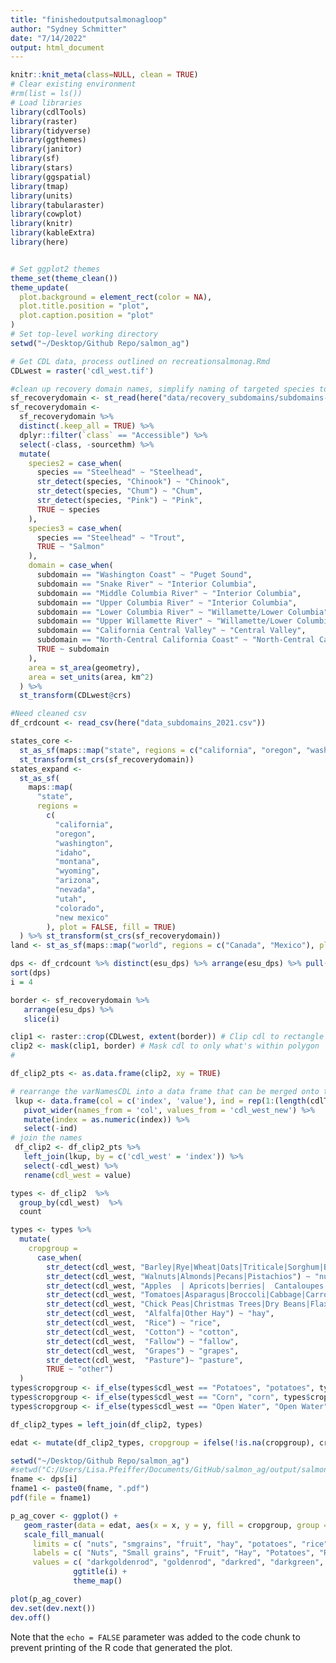 ```yaml
---
title: "finishedoutputsalmonagloop"
author: "Sydney Schmitter"
date: "7/14/2022"
output: html_document
---
```


```r
knitr::knit_meta(class=NULL, clean = TRUE)
# Clear existing environment
#rm(list = ls())
# Load libraries
library(cdlTools)
library(raster)
library(tidyverse)
library(ggthemes)
library(janitor)
library(sf)
library(stars)
library(ggspatial)
library(tmap)
library(units)
library(tabularaster)
library(cowplot)
library(knitr)
library(kableExtra)
library(here)


# Set ggplot2 themes
theme_set(theme_clean())
theme_update(
  plot.background = element_rect(color = NA),
  plot.title.position = "plot",
  plot.caption.position = "plot"
)
# Set top-level working directory
setwd("~/Desktop/Github Repo/salmon_ag")
```
```r
# Get CDL data, process outlined on recreationsalmonag.Rmd
CDLwest = raster('cdl_west.tif')

#clean up recovery domain names, simplify naming of targeted species to summarize
sf_recoverydomain <- st_read(here("data/recovery_subdomains/subdomains-ver7.shp")) %>% clean_names()
sf_recoverydomain <-
  sf_recoverydomain %>%
  distinct(.keep_all = TRUE) %>%
  dplyr::filter(`class` == "Accessible") %>%
  select(-class, -sourcethm) %>%
  mutate(
    species2 = case_when(
      species == "Steelhead" ~ "Steelhead",
      str_detect(species, "Chinook") ~ "Chinook",
      str_detect(species, "Chum") ~ "Chum",
      str_detect(species, "Pink") ~ "Pink",
      TRUE ~ species
    ),
    species3 = case_when(
      species == "Steelhead" ~ "Trout",
      TRUE ~ "Salmon"
    ),
    domain = case_when(
      subdomain == "Washington Coast" ~ "Puget Sound",
      subdomain == "Snake River" ~ "Interior Columbia",
      subdomain == "Middle Columbia River" ~ "Interior Columbia",
      subdomain == "Upper Columbia River" ~ "Interior Columbia",
      subdomain == "Lower Columbia River" ~ "Willamette/Lower Columbia",
      subdomain == "Upper Willamette River" ~ "Willamette/Lower Columbia",
      subdomain == "California Central Valley" ~ "Central Valley",
      subdomain == "North-Central California Coast" ~ "North-Central California Coast",
      TRUE ~ subdomain
    ),
    area = st_area(geometry),
    area = set_units(area, km^2)
  ) %>%
  st_transform(CDLwest@crs)

#Need cleaned csv
df_crdcount <- read_csv(here("data_subdomains_2021.csv"))

states_core <- 
  st_as_sf(maps::map("state", regions = c("california", "oregon", "washington", "idaho"), plot = FALSE, fill = TRUE)) %>%
  st_transform(st_crs(sf_recoverydomain))
states_expand <-
  st_as_sf(
    maps::map(
      "state", 
      regions = 
        c(
          "california", 
          "oregon", 
          "washington", 
          "idaho", 
          "montana", 
          "wyoming",
          "arizona",
          "nevada",
          "utah",
          "colorado",
          "new mexico"
        ), plot = FALSE, fill = TRUE)
  ) %>% st_transform(st_crs(sf_recoverydomain))
land <- st_as_sf(maps::map("world", regions = c("Canada", "Mexico"), plot = FALSE, fill = TRUE)) %>% st_transform(st_crs(sf_recoverydomain))

```

```r
dps <- df_crdcount %>% distinct(esu_dps) %>% arrange(esu_dps) %>% pull(esu_dps)
sort(dps)
i = 4

border <- sf_recoverydomain %>%
   arrange(esu_dps) %>%
   slice(i)

clip1 <- raster::crop(CDLwest, extent(border)) # Clip cdl to rectangle extents of the polygon
clip2 <- mask(clip1, border) # Mask cdl to only what's within polygon
#

df_clip2_pts <- as.data.frame(clip2, xy = TRUE)

# rearrange the varNamesCDL into a data frame that can be merged onto the df_clip2
 lkup <- data.frame(col = c('index', 'value'), ind = rep(1:(length(cdlTools::varNamesCDL)/2), each = 2), cdl_west_new = cdlTools::varNamesCDL) %>%
   pivot_wider(names_from = 'col', values_from = 'cdl_west_new') %>%
   mutate(index = as.numeric(index)) %>%
   select(-ind)
# join the names
 df_clip2 <- df_clip2_pts %>%
   left_join(lkup, by = c('cdl_west' = 'index')) %>%
   select(-cdl_west) %>%
   rename(cdl_west = value)

types <- df_clip2  %>%
  group_by(cdl_west)  %>%
  count

types <- types %>%
  mutate(
    cropgroup =
      case_when(
        str_detect(cdl_west, "Barley|Rye|Wheat|Oats|Triticale|Sorghum|Buckwheat|Millet|Dbl") ~ "smgrains",
        str_detect(cdl_west, "Walnuts|Almonds|Pecans|Pistachios") ~ "nuts" ,
        str_detect(cdl_west, "Apples  | Apricots|berries|  Cantaloupes|Cherries|Citrus|Watermelons|Melons|Nectarines|Oranges|Peaches|Pears|Plums|Pomegranates|Other Tree|Olives") ~ "fruits",
        str_detect(cdl_west, "Tomatoes|Asparagus|Broccoli|Cabbage|Carrots|Cauliflower|Cucumbers|Garlic|Gourds|Greens|Lettuce|Onions|Peas|Peppers|Popcorn|Pumpkins|Radish|Squash|Sweet Corn|Sweet Potatoes|Turnips") ~ "vegetables",
        str_detect(cdl_west, "Chick Peas|Christmas Trees|Dry Beans|Flaxseed|Herbs|Hops|Lentils|Mint|Misc Vegs|Mustard|Other Crops|Rape|Safflower|Sod/Grass Seed|Sugarbeets|Sunflower|Vetch") ~ "other_crops",
        str_detect(cdl_west,  "Alfalfa|Other Hay") ~ "hay",
        str_detect(cdl_west,  "Rice") ~ "rice",
        str_detect(cdl_west,  "Cotton") ~ "cotton",
        str_detect(cdl_west,  "Fallow") ~ "fallow",
        str_detect(cdl_west,  "Grapes") ~ "grapes",
        str_detect(cdl_west,  "Pasture")~ "pasture",
        TRUE ~ "other")
  )
types$cropgroup <- if_else(types$cdl_west == "Potatoes", "potatoes", types$cropgroup)
types$cropgroup <- if_else(types$cdl_west == "Corn", "corn", types$cropgroup)
types$cropgroup <- if_else(types$cdl_west == "Open Water", "Open Water", types$cropgroup)

df_clip2_types = left_join(df_clip2, types)

edat <- mutate(df_clip2_types, cropgroup = ifelse(!is.na(cropgroup), cropgroup, 'N/A'))

setwd("~/Desktop/Github Repo/salmon_ag")
#setwd("C:/Users/Lisa.Pfeiffer/Documents/GitHub/salmon_ag/output/salmonid_ag_maps/")
fname <- dps[i]
fname1 <- paste0(fname, ".pdf")
pdf(file = fname1)

p_ag_cover <- ggplot() +
   geom_raster(data = edat, aes(x = x, y = y, fill = cropgroup, group = cropgroup)) +
   scale_fill_manual(
     limits = c( "nuts", "smgrains", "fruit", "hay", "potatoes", "rice", "cotton", "fallow", "grapes", "veg", "corn", "othercrops", "Open Water", "Pasture", "other", "N/A"),
     labels = c( "Nuts", "Small grains", "Fruit", "Hay", "Potatoes", "Rice", "Cotton", "Fallow cropland", "Grapes", "Vegetables", "Corn", "Other crops", "Open Water", "Pasture", "Other", "N/A"),
     values = c( "darkgoldenrod", "goldenrod", "darkred", "darkgreen", "black",  "violet","pink", "grey", "purple", "lightgreen", "gold", "lightblue", "darkblue", "springgreen3", "antiquewhite1", "dark grey")) +
              ggtitle(i) +
              theme_map()

plot(p_ag_cover)
dev.set(dev.next())
dev.off()
```

Note that the `echo = FALSE` parameter was added to the code chunk to prevent printing of the R code that generated the plot.
